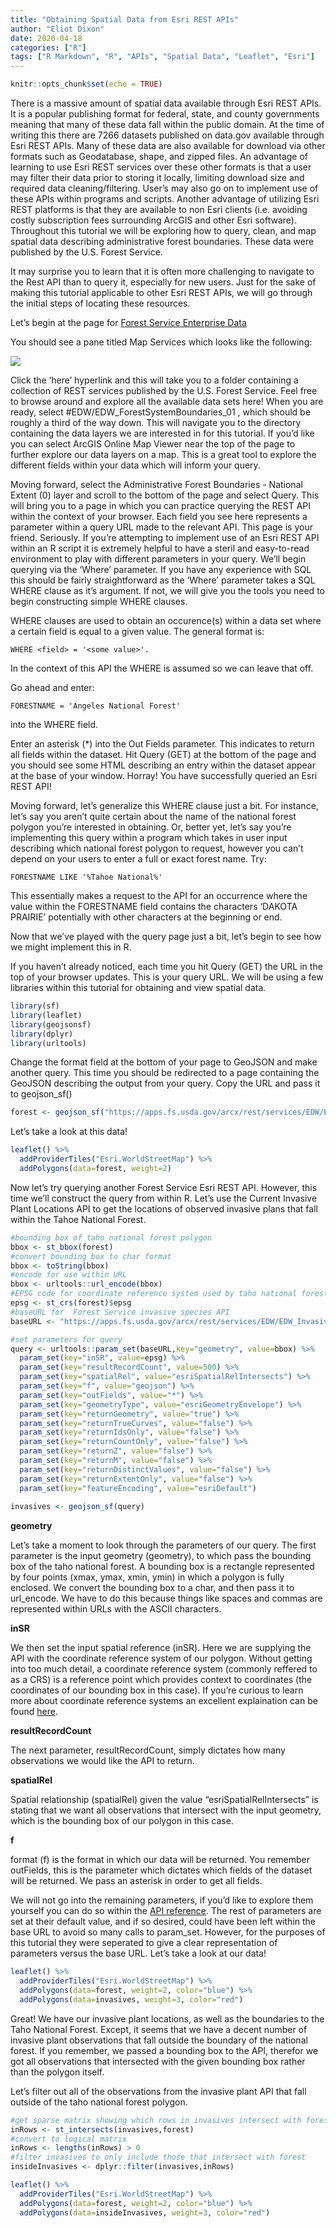 ```yaml
---
title: "Obtaining Spatial Data from Esri REST APIs"
author: "Eliot Dixon"
date: 2020-04-18
categories: ["R"]
tags: ["R Markdown", "R", "APIs", "Spatial Data", "Leaflet", "Esri"]
---
```


```r
knitr::opts_chunk$set(echo = TRUE)
```
There is a massive amount of spatial data available through Esri REST APIs.  It is a popular publishing format for federal, state, and county governments meaning that many of these data fall within the public domain.  At the time of writing this there are 7266 datasets published on data.gov available through Esri REST APIs.  Many of these data are also available for download via other formats such as Geodatabase, shape, and zipped files.  An advantage of learning to use Esri REST services over these other formats is that a user may filter their data prior to storing it locally, limiting download size and required data cleaning/filtering.  User's may also go on to implement use of these APIs within programs and scripts.  Another advantage of utilizing Esri REST platforms is that they are available to non Esri clients (i.e. avoiding costly subscription fees surrounding ArcGIS and other Esri software).  Throughout this tutorial we will be exploring how to query, clean, and map spatial data describing administrative forest boundaries. These data were published by the U.S. Forest Service.

It may surprise you to learn that it is often more challenging to navigate to the Rest API than to query it, especially for new users.  Just for the sake of making this tutorial applicable to other Esri REST APIs, we will go through the initial steps of locating these resources.

Let's begin at the page for [Forest Service Enterprise Data](https://data.fs.usda.gov/geodata/edw/index.php)

You should see a pane titled Map Services which looks like the following:


![](/post/esri_rest_files/map-services.png)

Click the 'here' hyperlink and this will take you to a folder containing a collection of REST services published by the U.S. Forest Service.  Feel free to browse around and explore all the available data sets here!  When you are ready, select #EDW/EDW_ForestSystemBoundaries_01
, which should be roughly a third of the way down.  This will navigate you to the directory containing the data layers we are interested in for this tutorial.  If you'd like you can select ArcGIS Online Map Viewer near the top of the page to further explore our data layers on a map.  This is a great tool to explore the different fields within your data which will inform your query.

Moving forward, select the Administrative Forest Boundaries - National Extent (0) layer and scroll to the bottom of the page and select Query.  This will bring you to a page in which you can practice querying the REST API within the context of your browser.  Each field you see here represents a parameter within a query URL made to the relevant API.  This page is your friend.  Seriously.  If you're attempting to implement use of an Esri REST API within an R script it is extremely helpful to have a steril and easy-to-read environment to play with different parameters in your query.
We'll begin querying via the 'Where' parameter.  If you have any experience with SQL this should be fairly straightforward as the 'Where' parameter takes a SQL WHERE clause as it's argument.  If not, we will give you the tools you need to begin constructing simple WHERE clauses.

WHERE clauses are used to obtain an occurence(s) within a data set where a certain field is equal to a given value.  The general format is:
```
WHERE <field> = '<some value>'.  
```
In the context of this API the WHERE is assumed so we can leave that off.

Go ahead and enter:


```
FORESTNAME = 'Angeles National Forest'
```

into the WHERE field.  

Enter an asterisk (*) into the Out Fields parameter.  This indicates to return all fields within the dataset.  Hit Query (GET) at the bottom of the page and you should see some HTML describing an entry within the dataset appear at the base of your window.  Horray!  You have successfully queried an Esri REST API!

Moving forward, let's generalize this WHERE clause just a bit.  For instance, let's say you aren't quite certain about the name of the national forest polygon you're interested in obtaining.  Or, better yet, let's say you're implementing this query within a program which takes in user input describing which national forest polygon to request, however you can't depend on your users to enter a full or exact forest name.  Try:

```
FORESTNAME LIKE '%Tahoe National%'
```

This essentially makes a request to the API for an occurrence where the value within the FORESTNAME field contains the characters 'DAKOTA PRAIRIE' potentially with other characters at the beginning or end.

Now that we've played with the query page just a bit, let's begin to see how we might implement this in R.  

If you haven't already noticed, each time you hit Query (GET) the URL in the top of your browser updates.  This is your query URL.  We will be using a few libraries within this tutorial for obtaining and view spatial data.

```r
library(sf)
library(leaflet)
library(geojsonsf)
library(dplyr)
library(urltools)
```

Change the format field at the bottom of your page to GeoJSON and make another query.  This time you should be redirected to a page containing the GeoJSON describing the output from your query.  Copy the URL and pass it to geojson_sf()

```r
forest <- geojson_sf("https://apps.fs.usda.gov/arcx/rest/services/EDW/EDW_ForestSystemBoundaries_01/MapServer/0/query?where=FORESTNAME+LIKE+%27%25Tahoe+National%25%27&text=&objectIds=&time=&geometry=&geometryType=esriGeometryEnvelope&inSR=&spatialRel=esriSpatialRelIntersects&relationParam=&outFields=*&returnGeometry=true&returnTrueCurves=false&maxAllowableOffset=&geometryPrecision=&outSR=&having=&returnIdsOnly=false&returnCountOnly=false&orderByFields=&groupByFieldsForStatistics=&outStatistics=&returnZ=false&returnM=false&gdbVersion=&historicMoment=&returnDistinctValues=false&resultOffset=&resultRecordCount=&queryByDistance=&returnExtentOnly=false&datumTransformation=&parameterValues=&rangeValues=&quantizationParameters=&featureEncoding=esriDefault&f=geojson")

```

Let's take a look at this data!

```r
leaflet() %>%
  addProviderTiles("Esri.WorldStreetMap") %>%
  addPolygons(data=forest, weight=2)
```
Now let's try querying another Forest Service Esri REST API.  However, this time we'll construct the query from within R.  Let's use the Current Invasive Plant Locations API to get the locations of observed invasive plans that fall within the Tahoe National Forest.
```r
#bounding box of taho national forest polygon
bbox <- st_bbox(forest)
#convert bounding box to char format
bbox <- toString(bbox)
#encode for use within URL
bbox <- urltools::url_encode(bbox)
#EPSG code for coordinate reference system used by taho national forest polygon sf object
epsg <- st_crs(forest)$epsg
#baseURL for  Forest Service invasive species API
baseURL <- "https://apps.fs.usda.gov/arcx/rest/services/EDW/EDW_InvasiveSpecies_01/MapServer/0/query?"

#set parameters for query
query <- urltools::param_set(baseURL,key="geometry", value=bbox) %>%
  param_set(key="inSR", value=epsg) %>%
  param_set(key="resultRecordCount", value=500) %>%
  param_set(key="spatialRel", value="esriSpatialRelIntersects") %>%
  param_set(key="f", value="geojson") %>%
  param_set(key="outFields", value="*") %>%
  param_set(key="geometryType", value="esriGeometryEnvelope") %>%
  param_set(key="returnGeometry", value="true") %>%
  param_set(key="returnTrueCurves", value="false") %>%
  param_set(key="returnIdsOnly", value="false") %>%
  param_set(key="returnCountOnly", value="false") %>%
  param_set(key="returnZ", value="false") %>%
  param_set(key="returnM", value="false") %>%
  param_set(key="returnDistinctValues", value="false") %>%
  param_set(key="returnExtentOnly", value="false") %>%
  param_set(key="featureEncoding", value="esriDefault")
  
invasives <- geojson_sf(query)
```
**geometry**

Let's take a moment to look through the parameters of our query.  The first parameter is the input geometry (geometry), to which pass the bounding box of the taho national forest.  A bounding box is a rectangle represented by four points (xmax, ymax, xmin, ymin) in which a polygon is fully enclosed.  We convert the bounding box to a char, and then pass it to url_encode.  We have to do this because things like spaces and commas are represented within URLs with the ASCII characters.

**inSR**

We then set the input spatial reference (inSR).  Here we are supplying the API with the coordinate reference system of our polygon.  Without getting into too much detail, a coordinate reference system (commonly reffered to as a CRS) is a reference point which provides context to coordinates (the coordinates of our bounding box in this case).  If you're curious to learn more about coordinate reference systems an excellent explaination can be found [here](https://www.earthdatascience.org/courses/earth-analytics/spatial-data-r/intro-to-coordinate-reference-systems/).  

**resultRecordCount**

The next parameter, resultRecordCount, simply dictates how many observations we would like the API to return.  

**spatialRel**

Spatial relationship (spatialRel) given the value "esriSpatialRelIntersects" is stating that we want all observations that intersect with the input geometry, which is the bounding box of our polygon in this case.  

**f**

format (f) is the format in which our data will be returned.  You remember outFields, this is the parameter which dictates which fields of the dataset will be returned.  We pass an asterisk in order to get all fields.

We will not go into the remaining parameters, if you'd like to explore them yourself you can do so within the [API reference](https://gis.fws.gov/arcgis/sdk/rest/index.html#//02ss0000006v000000).  The rest of parameters are set at their default value, and if so desired, could have been left within the base URL to avoid so many calls to param_set.  However, for the purposes of this tutorial they were seperated to give a clear representation of parameters versus the base URL.  Let's take a look at our data!


```r
leaflet() %>%
  addProviderTiles("Esri.WorldStreetMap") %>%
  addPolygons(data=forest, weight=2, color="blue") %>%
  addPolygons(data=invasives, weight=3, color="red")
```

Great!  We have our invasive plant locations, as well as the boundaries to the Taho National Forest.  Except, it seems that we have a decent number of invasive plant observations that fall outside the boundary of the national forest.  If you remember, we passed a bounding box to the API, therefor we got all observations that intersected with the given bounding box rather than the polygon itself.

Let's filter out all of the observations from the invasive plant API that fall outside of the taho national forest polygon.
```r
#get sparse matrix showing which rows in invasives intersect with forest
inRows <- st_intersects(invasives,forest)
#convert to logical matrix
inRows <- lengths(inRows) > 0
#filter invasives to only include those that intersect with forest
insideInvasives <- dplyr::filter(invasives,inRows)

leaflet() %>%
  addProviderTiles("Esri.WorldStreetMap") %>%
  addPolygons(data=forest, weight=2, color="blue") %>%
  addPolygons(data=insideInvasives, weight=3, color="red")
```



